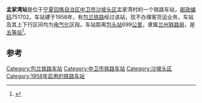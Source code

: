 {{noteTA
|1=zh-cn:始发车次; zh-hk:列車班次;
|2=zh-cn:车次; zh-hk:班次;
}}
{{Infobox China railway station
|车站名称 = 孟家湾站
|eng_name = Mengjiawan Railway Station
|code = 14960
|address = [[宁夏回族自治区|宁夏回族自治区]][[中卫市|中卫市]]
|coordinates = {{coord|37.44745|104.93409|display=inline,title}}
|归属 = [[兰州铁路局|兰州铁路局]]
|车站等级 = [[五等站_(中铁)|五等站]]
|线路 = [[包兰铁路|包兰铁路]]
}}
'''孟家湾站'''是位于[[宁夏回族自治区|宁夏回族自治区]][[中卫市|中卫市]][[沙坡头区|沙坡头区]]孟家湾村的一个铁路车站，[[邮政编码|邮政编码]]751702。车站建于1958年，有[[包兰铁路|包兰铁路]]经过该站，现不办理客货运业务，车站及其上下行区间均为[[电气化|电气化]]区段。车站距离[[包头站|包头站]]699[[公里|公里]]，隶属[[兰州铁路局|兰州铁路局]]，是[[五等站_(中铁)|五等站]]<ref>{{Cite book|title=中国铁路站名词典|last=[[孙本祥|孙本祥]]主编|first=|publisher=北京：[[中国铁道出版社|中国铁道出版社]]|year=2003.04|isbn=7-113-03941-3|location=|pages=618-622}}</ref>。

==参考==
{{reflist}}

{{start rail box}}
{{s-inop|[[沙坡头站|沙坡头站]]}}
{{s-line|[[包兰铁路|包兰铁路]]}}
{{s-inop|[[长流水站|长流水站]]}}
{{end box}}
{{包兰铁路}}
{{铁路车站小作品}}
{{宁夏小作品}}

[[Category:包兰铁路车站|Category:包兰铁路车站]]
[[Category:中卫市铁路车站|Category:中卫市铁路车站]]
[[Category:沙坡头区|Category:沙坡头区]]
[[Category:1958年启用的铁路车站|Category:1958年启用的铁路车站]]